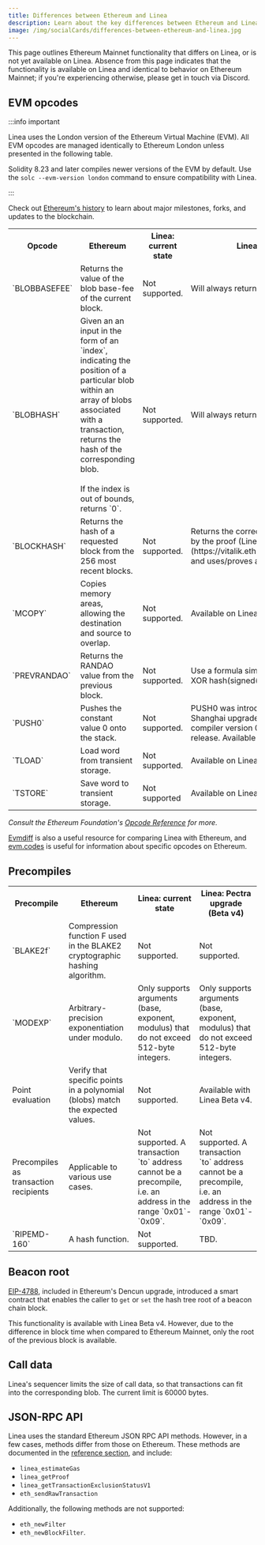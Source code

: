 ```yaml
---
title: Differences between Ethereum and Linea
description: Learn about the key differences between Ethereum and Linea.
image: /img/socialCards/differences-between-ethereum-and-linea.jpg
---
```


This page outlines Ethereum Mainnet functionality that differs on Linea, or is not yet available on 
Linea. Absence from this page indicates that the functionality is available on Linea and identical to 
behavior on Ethereum Mainnet; if you're experiencing otherwise, please get in touch via Discord.

## EVM opcodes

:::info important 

Linea uses the London version of the Ethereum Virtual Machine (EVM). All EVM opcodes are managed 
identically to Ethereum London unless presented in the following table.

Solidity 8.23 and later compiles newer versions of the EVM by default. Use the `solc --evm-version london` 
command to ensure compatibility with Linea. 

:::

Check out [Ethereum's history](https://ethereum.org/en/history/) to learn about
major milestones, forks, and updates to the blockchain.

<table>
  <tr>
    <th>Opcode</th>
    <th>Ethereum</th>
    <th>Linea: current state</th>
    <th>Linea: Pectra upgrade (Beta v4)</th>
  </tr>
  <tr>
    <td>`BLOBBASEFEE`</td>
    <td>Returns the value of the blob base-fee of the current block.</td>
    <td>Not supported.</td>
    <td>Will always return the minimum value.</td>
  </tr>
  <tr>
    <td>`BLOBHASH`</td>
    <td>
      Given an an input in the form of an `index`, indicating the position of a
      particular blob within an array of blobs associated with a transaction,
      returns the hash of the corresponding blob.
      <br /> <br /> If the index is out of bounds, returns `0`.
    </td>
    <td>Not supported.</td>
    <td>Will always return `0`.</td>
  </tr>
  <tr>
    <td>`BLOCKHASH`</td>
    <td>
      Returns the hash of a requested block from the 256 most recent blocks.
    </td>
    <td>Not supported.</td>
    <td>Returns the correct value, but the value is not guaranteed by the proof
      (Linea is a [type 2 zkEVM](https://vitalik.eth.limo/general/2022/08/04/zkevm.html), and
      uses/proves an L2-specific state representation).</td>
  </tr>
  <tr>
    <td>`MCOPY`</td>
    <td>
      Copies memory areas, allowing the destination and source to overlap.
    </td>
    <td>Not supported.</td>
    <td>Available on Linea Beta v4.</td>
  </tr>
  <tr>
    <td>`PREVRANDAO`</td>
    <td>Returns the RANDAO value from the previous block.</td>
    <td>Not supported.</td>
    <td>
      Use a formula similar to Ethereum, e.g. `L2_prevrandao XOR
      hash(signed(slot_id))`.
    </td>
  </tr>
  <tr>
    <td>`PUSH0`</td>
    <td>Pushes the constant value 0 onto the stack.</td>
    <td>Not supported.</td>
    <td>
      PUSH0 was introduced in the Ethereum Mainnet Shanghai upgrade and became
      available in Solidity compiler version 0.8.20, which came after the London
      release. Available on Linea Beta v4.
    </td>
  </tr>
  <tr>
    <td>`TLOAD`</td>
    <td>Load word from transient storage.</td>
    <td>Not supported.</td>
    <td>Available on Linea Beta v4.</td>
  </tr>
  <tr>
    <td>`TSTORE`</td>
    <td>Save word to transient storage.</td>
    <td>Not supported</td>
    <td>Available on Linea Beta v4.</td>
  </tr>
</table>

_Consult the Ethereum Foundation's [Opcode Reference](https://ethereum.org/en/developers/docs/evm/opcodes/) 
for more._

[Evmdiff](https://www.evmdiff.com) is also a useful resource for comparing Linea with Ethereum, and 
[evm.codes](https://www.evm.codes/) is useful for information about specific opcodes on Ethereum.

## Precompiles

<table>
  <tr>
    <th>Precompile</th>
    <th>Ethereum</th>
    <th>Linea: current state</th>
    <th>Linea: Pectra upgrade (Beta v4)</th>
  </tr>
  <tr>
    <td>`BLAKE2f`</td>
    <td>
      Compression function F used in the BLAKE2 cryptographic hashing algorithm.
    </td>
    <td>Not supported.</td>
    <td>Not supported.</td>
  </tr>
  <tr>
    <td>`MODEXP`</td>
    <td>Arbitrary-precision exponentiation under modulo.</td>
    <td>
      Only supports arguments (base, exponent, modulus) that do not exceed
      512-byte integers.
    </td>
    <td>Only supports arguments (base, exponent, modulus) that do not exceed
      512-byte integers.</td>
  </tr>
  <tr>
    <td>Point evaluation</td>
    <td>
      Verify that specific points in a polynomial (blobs) match the expected
      values.
    </td>
    <td>Not supported.</td>
    <td>Available with Linea Beta v4.</td>
  </tr>
  <tr>
    <td>Precompiles as transaction recipients</td>
    <td>Applicable to various use cases.</td>
    <td>
      Not supported. A transaction `to` address cannot be a precompile, i.e. an
      address in the range `0x01`-`0x09`.
    </td>
    <td>Not supported. A transaction `to` address cannot be a precompile, i.e. an
      address in the range `0x01`-`0x09`.</td>
  </tr>
  <tr>
    <td>`RIPEMD-160`</td>
    <td>A hash function.</td>
    <td>Not supported.</td>
    <td>TBD.</td>
  </tr>
</table>

## Beacon root

[EIP-4788](https://eips.ethereum.org/EIPS/eip-4788), included in Ethereum's Dencun upgrade, 
introduced a smart contract that enables the caller to `get` or `set` the hash tree root of a 
beacon chain block.

This functionality is available with Linea Beta v4. However, due to the difference in block time
when compared to Ethereum Mainnet, only the root of the previous block is available.

## Call data

Linea's sequencer limits the size of call data, so that transactions can fit into the corresponding 
blob. The current limit is 60000 bytes.

## JSON-RPC API

Linea uses the standard Ethereum JSON RPC API methods. However, in a few cases, methods differ from 
those on Ethereum. These methods are documented in the [reference section](../../api/reference/index.mdx), 
and include:

- `linea_estimateGas`
- `linea_getProof`
- `linea_getTransactionExclusionStatusV1`
- `eth_sendRawTransaction`

Additionally, the following methods are not supported:

- `eth_newFilter`
- `eth_newBlockFilter`.
